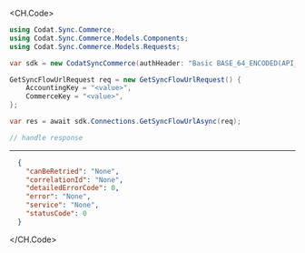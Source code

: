 
<CH.Code>
```csharp GetSyncFlowUrl.cs
using Codat.Sync.Commerce;
using Codat.Sync.Commerce.Models.Components;
using Codat.Sync.Commerce.Models.Requests;

var sdk = new CodatSyncCommerce(authHeader: "Basic BASE_64_ENCODED(API_KEY)");

GetSyncFlowUrlRequest req = new GetSyncFlowUrlRequest() {
    AccountingKey = "<value>",
    CommerceKey = "<value>",
};

var res = await sdk.Connections.GetSyncFlowUrlAsync(req);

// handle response
```
---

```json Example Response
  {
    "canBeRetried": "None",
    "correlationId": "None",
    "detailedErrorCode": 0,
    "error": "None",
    "service": "None",
    "statusCode": 0
  }
```
</CH.Code>
